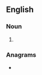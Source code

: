 {{also|TomToms|tom-toms}}
==English==

===Noun===
{{head|en|noun plural form}}

# {{plural of|tomtom|lang=en}}

===Anagrams===
* {{anagrams|en|motmots}}